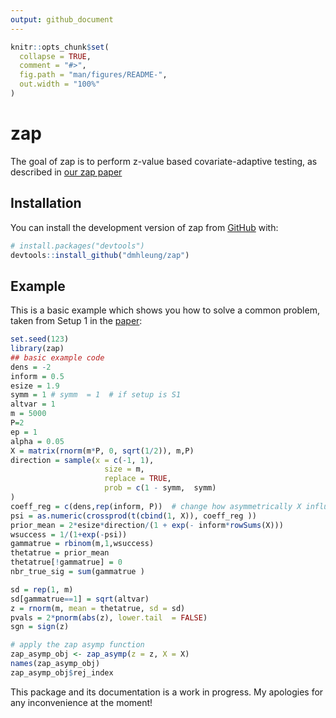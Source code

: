 ```yaml
---
output: github_document
---
```


<!-- README.md is generated from README.Rmd. Please edit that file -->

```r
knitr::opts_chunk$set(
  collapse = TRUE,
  comment = "#>",
  fig.path = "man/figures/README-",
  out.width = "100%"
)
```

# zap

<!-- badges: start -->
<!-- badges: end -->

The goal of zap is to perform z-value based covariate-adaptive testing, as described in [our zap paper](https://academic.oup.com/jrsssb/article/84/5/1886/7072884)

## Installation

You can install the development version of zap from [GitHub](https://github.com/) with:

``` r
# install.packages("devtools")
devtools::install_github("dmhleung/zap")
```

## Example

This is a basic example which shows you how to solve a common problem, taken from Setup 1 in the [paper](https://academic.oup.com/jrsssb/article/84/5/1886/7072884):

```r
set.seed(123)
library(zap)
## basic example code
dens = -2
inform = 0.5
esize = 1.9
symm = 1 # symm  = 1  # if setup is S1
altvar = 1
m = 5000
P=2
ep = 1
alpha = 0.05
X = matrix(rnorm(m*P, 0, sqrt(1/2)), m,P)
direction = sample(x = c(-1, 1),
                     size = m,
                     replace = TRUE,
                     prob = c(1 - symm,  symm)
)
coeff_reg = c(dens,rep(inform, P))  # change how asymmetrically X influence the probabilities
psi = as.numeric(crossprod(t(cbind(1, X)), coeff_reg ))
prior_mean = 2*esize*direction/(1 + exp(- inform*rowSums(X)))
wsuccess = 1/(1+exp(-psi))
gammatrue = rbinom(m,1,wsuccess)
thetatrue = prior_mean
thetatrue[!gammatrue] = 0
nbr_true_sig = sum(gammatrue )

sd = rep(1, m)
sd[gammatrue==1] = sqrt(altvar)
z = rnorm(m, mean = thetatrue, sd = sd)
pvals = 2*pnorm(abs(z), lower.tail  = FALSE)
sgn = sign(z) 

# apply the zap asymp function
zap_asymp_obj <- zap_asymp(z = z, X = X)
names(zap_asymp_obj)
zap_asymp_obj$rej_index
```

This package and its documentation is a work in progress. My apologies for any inconvenience at the moment!





